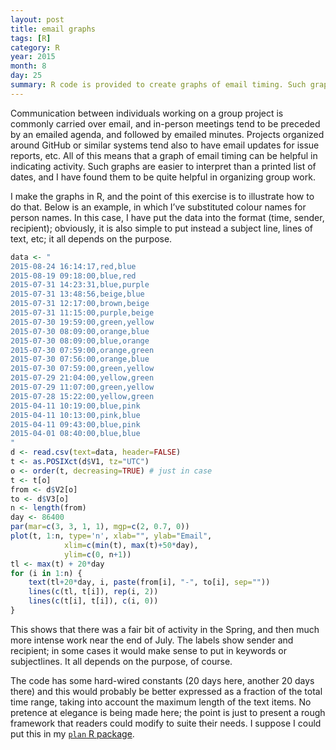 ```yaml
---
layout: post
title: email graphs
tags: [R]
category: R
year: 2015
month: 8
day: 25
summary: R code is provided to create graphs of email timing. Such graphs can be helpful in documenting progress in group projects for which email frequency is of interest.
---
```


Communication between individuals working on a group project is commonly
carried over email, and in-person meetings tend to be preceded by an emailed
agenda, and followed by emailed minutes.  Projects organized around GitHub or
similar systems tend also to have email updates for issue reports, etc.  All of
this means that a graph of email timing can be helpful in indicating activity.
Such graphs are easier to interpret than a printed list of dates, and I have
found them to be quite helpful in organizing group work.

I make the graphs in R, and the point of this exercise is to illustrate how to
do that.  Below is an example, in which I've substituted colour names for
person names. In this case, I have put the data into the format (time, sender,
recipient); obviously, it is also simple to put instead a subject line, lines
of text, etc; it all depends on the purpose.

```r
data <- "
2015-08-24 16:14:17,red,blue
2015-08-19 09:18:00,blue,red
2015-07-31 14:23:31,blue,purple
2015-07-31 13:48:56,beige,blue
2015-07-31 12:17:00,brown,beige
2015-07-31 11:15:00,purple,beige
2015-07-30 19:59:00,green,yellow
2015-07-30 08:09:00,orange,blue
2015-07-30 08:09:00,blue,orange
2015-07-30 07:59:00,orange,green
2015-07-30 07:56:00,orange,blue
2015-07-30 07:59:00,green,yellow
2015-07-29 21:04:00,yellow,green
2015-07-29 11:07:00,green,yellow
2015-07-28 15:22:00,yellow,green
2015-04-11 10:19:00,blue,pink
2015-04-11 10:13:00,pink,blue
2015-04-11 09:43:00,blue,pink
2015-04-01 08:40:00,blue,blue
"
d <- read.csv(text=data, header=FALSE)
t <- as.POSIXct(d$V1, tz="UTC")
o <- order(t, decreasing=TRUE) # just in case
t <- t[o]
from <- d$V2[o]
to <- d$V3[o]
n <- length(from)
day <- 86400
par(mar=c(3, 3, 1, 1), mgp=c(2, 0.7, 0))
plot(t, 1:n, type='n', xlab="", ylab="Email",
            xlim=c(min(t), max(t)+50*day),
            ylim=c(0, n+1))
tl <- max(t) + 20*day
for (i in 1:n) {
    text(tl+20*day, i, paste(from[i], "-", to[i], sep=""))
    lines(c(tl, t[i]), rep(i, 2))
    lines(c(t[i], t[i]), c(i, 0))
}
```

This shows that there was a fair bit of activity in the Spring, and then much
more intense work near the end of July.  The labels show sender and recipient;
in some cases it would make sense to put in keywords or subjectlines. It all
depends on the purpose, of course.

The code has some hard-wired constants (20 days here, another 20 days there)
and this would probably be better expressed as a fraction of the total time
range, taking into account the maximum length of the text items.  No pretence
at elegance is being made here; the point is just to present a rough framework
that readers could modify to suite their needs.  I suppose I could put this in
my [``plan`` R package](https://github.com/dankelley/plan).
